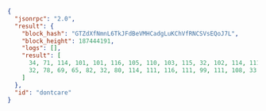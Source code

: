 ```json
{
  "jsonrpc": "2.0",
  "result": {
    "block_hash": "GTZdXfNmnL6TkJFdBeVMHCadgLuKChVfRNCSVsEQoJ7L",
    "block_height": 187444191,
    "logs": [],
    "result": [
      34, 71, 114, 101, 101, 116, 105, 110, 103, 115, 32, 102, 114, 111, 109,
      32, 78, 69, 65, 82, 32, 80, 114, 111, 116, 111, 99, 111, 108, 33, 34
    ]
  },
  "id": "dontcare"
}
```
